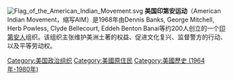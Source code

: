 {{Unreferenced|time=2021-03-04T12:41:54+00:00}}
[[File:Flag_of_the_American_Indian_Movement.svg|right]]
'''美国印第安运动'''（American Indian Movement，缩写AIM）是1968年由Dennis Banks, George Mitchell, Herb Powless, Clyde Bellecourt, Eddeh Benton Banai等约200人创立的一个[[印第安人|印第安人]]组织。该组织主张维护美洲土著的权益、促进文化复兴、监督警方的行动、以及平等劳动权。
{{Org-stub}}

[[Category:美国政治组织|Category:美国政治组织]]
[[Category:美國原住民|Category:美國原住民]]
[[Category:美國歷史_(1964年-1980年)|Category:美國歷史 (1964年-1980年)]]